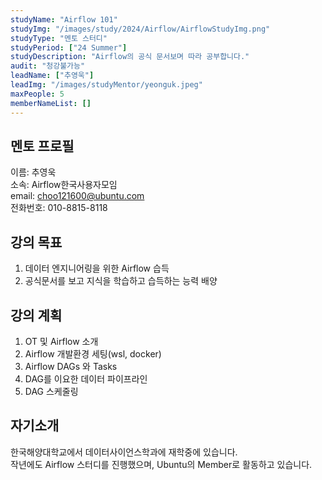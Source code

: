 ```yaml
---
studyName: "Airflow 101"
studyImg: "/images/study/2024/Airflow/AirflowStudyImg.png"
studyType: "멘토 스터디"
studyPeriod: ["24 Summer"]
studyDescription: "Airflow의 공식 문서보며 따라 공부합니다."
audit: "청강불가능"
leadName: ["추영욱"]
leadImg: "/images/studyMentor/yeonguk.jpeg"
maxPeople: 5
memberNameList: []
---
```


## 멘토 프로필
이름: 추영욱  
소속: Airflow한국사용자모임  
email: choo121600@ubuntu.com  
전화번호: 010-8815-8118  

## 강의 목표
1. 데이터 엔지니어링을 위한 Airflow 습득
2. 공식문서를 보고 지식을 학습하고 습득하는 능력 배양

## 강의 계획
1. OT 및 Airflow 소개
2. Airflow 개발환경 세팅(wsl, docker)
3. Airflow DAGs 와 Tasks
4. DAG를 이요한 데이터 파이프라인
5. DAG 스케줄링

## 자기소개

한국해양대학교에서 데이터사이언스학과에 재학중에 있습니다.  
작년에도 Airflow 스터디를 진행했으며, Ubuntu의 Member로 활동하고 있습니다.